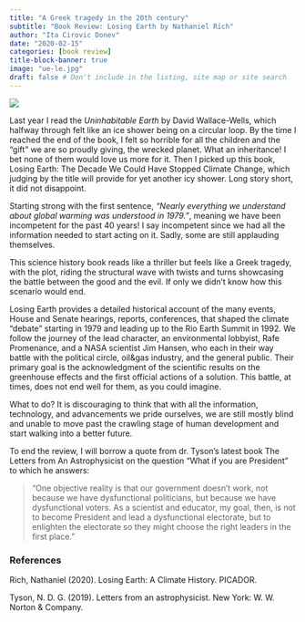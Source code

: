 ```yaml
---
title: "A Greek tragedy in the 20th century"
subtitle: "Book Review: Losing Earth by Nathaniel Rich"
author: "Ita Cirovic Donev"
date: "2020-02-15"
categories: [book review]
title-block-banner: true
image: "ue-le.jpg"
draft: false # Don't include in the listing, site map or site search
---
```


![](le.jpg)

Last year I read the *Uninhabitable Earth* by David Wallace-Wells, which halfway through felt like an ice shower being on a circular loop. By the time I reached the end of the book, I felt so horrible for all the children and the "gift" we are so proudly giving, the wrecked planet. What an inheritance! I bet none of them would love us more for it. Then I picked up this book, Losing Earth: The Decade We Could Have Stopped Climate Change, which judging by the title will provide for yet another icy shower. Long story short, it did not disappoint.

Starting strong with the first sentence, *"Nearly everything we understand about global warming was understood in 1979."*, meaning we have been incompetent for the past 40 years! I say incompetent since we had all the information needed to start acting on it. Sadly, some are still applauding themselves.

This science history book reads like a thriller but feels like a Greek tragedy, with the plot, riding the structural wave with twists and turns showcasing the battle between the good and the evil. If only we didn't know how this scenario would end.

Losing Earth provides a detailed historical account of the many events, House and Senate hearings, reports, conferences, that shaped the climate "debate" starting in 1979 and leading up to the Rio Earth Summit in 1992. We follow the journey of the lead character, an environmental lobbyist, Rafe Promenance, and a NASA scientist Jim Hansen, who each in their way battle with the political circle, oil&gas industry, and the general public. Their primary goal is the acknowledgment of the scientific results on the greenhouse effects and the first official actions of a solution. This battle, at times, does not end well for them, as you could imagine.

What to do? It is discouraging to think that with all the information, technology, and advancements we pride ourselves, we are still mostly blind and unable to move past the crawling stage of human development and start walking into a better future.

To end the review, I will borrow a quote from dr. Tyson's latest book The Letters from An Astrophysicist on the question "What if you are President" to which he answers:

> "One objective reality is that our government doesn't work, not because we have dysfunctional politicians, but because we have dysfunctional voters. As a scientist and educator, my goal, then, is not to become President and lead a dysfunctional electorate, but to enlighten the electorate so they might choose the right leaders in the first place."

### References

Rich, Nathaniel (2020). Losing Earth: A Climate History. PICADOR.

Tyson, N. D. G. (2019). Letters from an astrophysicist. New York: W. W. Norton & Company.